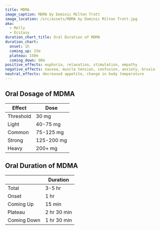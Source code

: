 ```yaml
---
title: MDMA
image_caption: MDMA by Dominic Milton Trott
image_location: /src/assets/MDMA by Dominic Milton Trott.jpg
aka:
  - Molly
  - Ecstasy
duration_chart_title: Oral Duration of MDMA
duration_chart:
  onset: 1h
  coming_up: 15m
  plateau: 150m
  coming_down: 90m
positive_effects: euphoria, relaxation, stimulation, empathy
negative_effects: nausea, muscle tension, confusion, anxiety, bruxia
neutral_effects: decreased appetite, change in body temperature
---
```


## Oral Dosage of MDMA
| Effect | Dose |
| --- | --- |
| Threshold | 30 mg |
| Light | 40-75 mg |
| Common | 75-125 mg |
| Strong | 125-200 mg |
| Heavy | 200+ mg |


<Chart title={frontmatter.duration_chart_title} data={frontmatter.duration_chart} />

## Oral Duration of MDMA
|  | Duration |
| --- | --- |
| Total | 3-5 hr |
| Onset | 1 hr |
| Coming Up | 15 min |
| Plateau | 2 hr 30 min |
| Coming Down | 1 hr 30 min |





